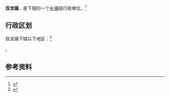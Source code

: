 {{中国乡级行政区|61/09/02/117/000}}

'''双龙镇'''，是{{PRC admin/fullname|61/09/02/117/000|3}}下辖的一个[[乡镇|乡镇]]级行政单位。<ref>{{PRC admin/ref sgc|{{PRC admin/parent|61/09/02/117/000}}}}</ref>

== 行政区划 ==

双龙镇下辖以下地区：<ref>{{PRC admin/ref sgc|61/09/02/117/000}}</ref>

{{PRC admin/children|61/09/02/117/000}}。

== 参考资料 ==

{{reflist}}

{{行政区划小作品}}
{{PRC admin/navcat|61/09/02/117/000}}